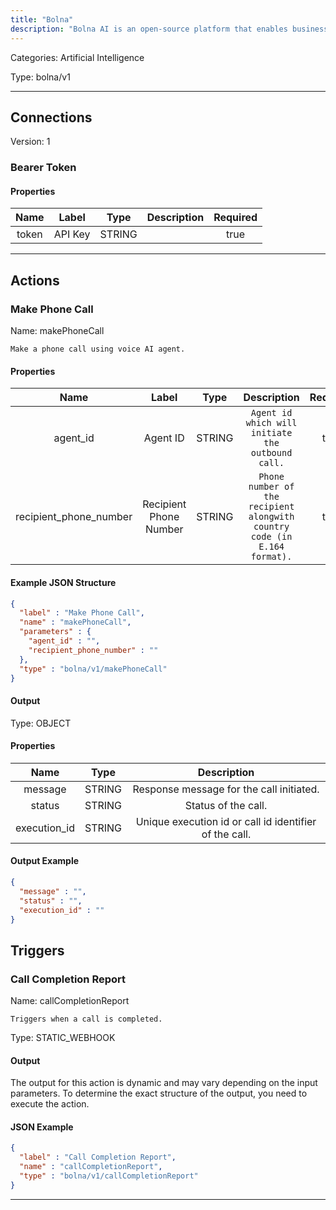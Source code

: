 ```yaml
---
title: "Bolna"
description: "Bolna AI is an open-source platform that enables businesses to create and deploy voice-driven conversational agents"
---
```



Categories: Artificial Intelligence


Type: bolna/v1

<hr />



## Connections

Version: 1


### Bearer Token

#### Properties

|      Name       |      Label     |     Type     |     Description     | Required |
|:---------------:|:--------------:|:------------:|:-------------------:|:--------:|
| token | API Key | STRING |  | true |





<hr />



## Actions


### Make Phone Call
Name: makePhoneCall

`Make a phone call using voice AI agent.`

#### Properties

|      Name       |      Label     |     Type     |     Description     | Required |
|:---------------:|:--------------:|:------------:|:-------------------:|:--------:|
| agent_id | Agent ID | STRING | `Agent id which will initiate the outbound call.` | true |
| recipient_phone_number | Recipient Phone Number | STRING | `Phone number of the recipient alongwith country code (in E.164 format).` | true |

#### Example JSON Structure
```json
{
  "label" : "Make Phone Call",
  "name" : "makePhoneCall",
  "parameters" : {
    "agent_id" : "",
    "recipient_phone_number" : ""
  },
  "type" : "bolna/v1/makePhoneCall"
}
```

#### Output



Type: OBJECT


#### Properties

|     Name     |     Type     |     Description     |
|:------------:|:------------:|:-------------------:|
| message | STRING | Response message for the call initiated. |
| status | STRING | Status of the call. |
| execution_id | STRING | Unique execution id or call id identifier of the call. |




#### Output Example
```json
{
  "message" : "",
  "status" : "",
  "execution_id" : ""
}
```




## Triggers


### Call Completion Report
Name: callCompletionReport

`Triggers when a call is completed.`

Type: STATIC_WEBHOOK


#### Output

The output for this action is dynamic and may vary depending on the input parameters. To determine the exact structure of the output, you need to execute the action.

#### JSON Example
```json
{
  "label" : "Call Completion Report",
  "name" : "callCompletionReport",
  "type" : "bolna/v1/callCompletionReport"
}
```


<hr />

